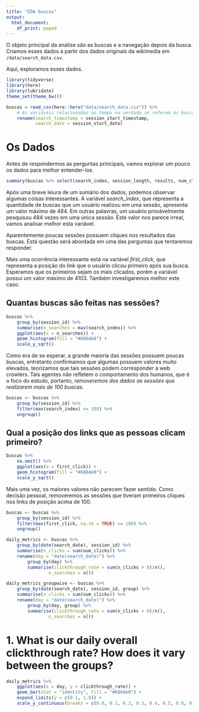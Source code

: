 ```yaml
---
title: "EDA buscas"
output:
  html_document:
    df_print: paged
---
```


O objeto principal da análise são as buscas e a navegação depois da busca. Criamos esses dados a partir dos dados originais da wikimedia em `/data/search_data.csv`. 

Aqui, exploramos esses dados. 

```r
library(tidyverse)
library(here)
library(lubridate)
theme_set(theme_bw())
```

```r
buscas = read_csv(here::here("data/search_data.csv")) %>% 
    # As variáveis relacionadas ao tempo na verdade se referem às buscas
    rename(search_timestamp = session_start_timestamp,
           search_date = session_start_date)
```

# Os Dados

Antes de respondermos as perguntas principais, vamos explorar um pouco os dados para melhor entender-los.

```r
summary(buscas %>% select(search_index, session_length, results, num_clicks, first_click))
```

Após uma breve leiura de um sumário dos dados, podemos observar algumas coisas interessantes. A variável _search_index_, que representa a quantidade de buscas que um usuário realizou em uma sessão, apresenta um valor máximo de 484. Em outras palavras, um usuário provávelmente pesquisou 484 vezes em uma única sessão. Este valor nos parece irreal, vamos analisar melhor esta variável.

Aparentemente poucas sessões possuem cliques nos resultados das buscas. Está questão será abordada em uma das perguntas que tentaremos responder.

Mais uma ocorrência interessante está na variável _first_click_, que representa a posição do link que o usuário clicou primeiro após sua busca. Esperamos que os primeiros sejam os mais clicados, porém a variável possui um valor máximo de 4103. Também investigaremos melhor este caso.

## Quantas buscas são feitas nas sessões?
```r
buscas %>%
    group_by(session_id) %>% 
    summarise(n_searches = max(search_index)) %>%
    ggplot(aes(x = n_searches)) +
    geom_histogram(fill = "#686de0") + 
    scale_y_sqrt()
```

Como era de se esperar, a grande maioria das sessões possuem poucas buscas, entretanto confirmamos que algumas possuem valores muito elevados, teorizamos que tais sessões podem corresponder a web crowlers. Tais agentes não refletem o comportamento dos humanos, que é o foco do estudo, portanto, *removeremos dos dados as sessões que realizarem mais de 100 buscas*.

```r
buscas <- buscas %>% 
    group_by(session_id) %>% 
    filter(max(search_index) <= 100) %>% 
    ungroup()
```

## Qual a posição dos links que as pessoas clicam primeiro?
```r
buscas %>%
    na.omit() %>% 
    ggplot(aes(x = first_click)) +
    geom_histogram(fill = "#686de0") + 
    scale_y_sqrt()
```

Mais uma vez, os maiores valores não parecem fazer sentido. Como decisão pessoal, removeremos as sessões que tiveram primeiros cliques nos links de posição acima de 100.

```r
buscas <- buscas %>% 
    group_by(session_id) %>% 
    filter(max(first_click, na.rm = TRUE) <= 100) %>% 
    ungroup()
```

```r
daily_metrics <- buscas %>%
    group_by(date(search_date), session_id) %>%
    summarise(n_clicks = sum(num_clicks)) %>%
    rename(day = "date(search_date)") %>% 
        group_by(day) %>% 
        summarise(clickthrough_rate = sum(n_clicks > 0)/n(),
                n_searches = n())

daily_metrics_groupwise <- buscas %>%
    group_by(date(search_date), session_id, group) %>%
    summarise(n_clicks = sum(num_clicks)) %>%
    rename(day = "date(search_date)") %>% 
        group_by(day, group) %>% 
        summarise(clickthrough_rate = sum(n_clicks > 0)/n(),
                n_searches = n())
```

# 1. What is our daily overall clickthrough rate? How does it vary between the groups?


```r
daily_metrics %>% 
    ggplot(aes(x = day, y = clickthrough_rate)) +
    geom_bar(stat = "identity", fill = "#686de0") +
    expand_limits(y = c(0.1, 1.0)) +
    scale_y_continuous(breaks = c(0.0, 0.1, 0.2, 0.3, 0.4, 0.5, 0.6, 0.7, 0.8, 0.9, 1.0))
```

